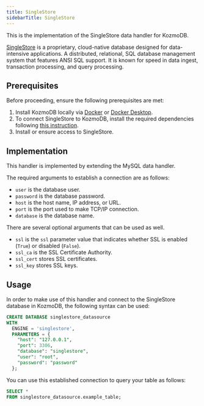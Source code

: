 ```yaml
---
title: SingleStore
sidebarTitle: SingleStore
---
```


This is the implementation of the SingleStore data handler for KozmoDB.

[SingleStore](https://www.singlestore.com/) is a proprietary, cloud-native database designed for data-intensive applications. A distributed, relational, SQL database management system that features ANSI SQL support. It is known for speed in data ingest, transaction processing, and query processing.

## Prerequisites

Before proceeding, ensure the following prerequisites are met:

1. Install KozmoDB locally via [Docker](/setup/self-hosted/docker) or [Docker Desktop](/setup/self-hosted/docker-desktop).
2. To connect SingleStore to KozmoDB, install the required dependencies following [this instruction](/setup/self-hosted/docker#install-dependencies).
3. Install or ensure access to SingleStore.

## Implementation

This handler is implemented by extending the MySQL data handler.

The required arguments to establish a connection are as follows:

* `user` is the database user.
* `password` is the database password.
* `host` is the host name, IP address, or URL.
* `port` is the port used to make TCP/IP connection.
* `database` is the database name.

There are several optional arguments that can be used as well.

* `ssl` is the `ssl` parameter value that indicates whether SSL is enabled (`True`) or disabled (`False`).
* `ssl_ca` is the SSL Certificate Authority.
* `ssl_cert` stores SSL certificates.
* `ssl_key` stores SSL keys.

## Usage

In order to make use of this handler and connect to the SingleStore database in KozmoDB, the following syntax can be used:

```sql
CREATE DATABASE singlestore_datasource
WITH
  ENGINE = 'singlestore',
  PARAMETERS = {
    "host": "127.0.0.1",
    "port": 3306,
    "database": "singlestore",
    "user": "root",
    "password": "password"
  };
```

You can use this established connection to query your table as follows:

```sql
SELECT *
FROM singlestore_datasource.example_table;
```
